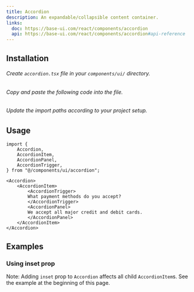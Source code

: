 ```yaml
---
title: Accordion
description: An expandable/collapsible content container.
links:
  doc: https://base-ui.com/react/components/accordion
  api: https://base-ui.com/react/components/accordion#api-reference
---
```


<ComponentViewer name="accordion-demo"/>

## Installation
<Stepper totalSteps={3}>
  <Step stepNumber={1}>
    <h6>Create <code className="text-primary">accordion.tsx</code> file in your <code className="text-primary">components/ui/</code> directory.</h6>
  </Step>
  <Step stepNumber={2}>
    <h6>Copy and paste the following code into the file.</h6>
    <ComponentSource name="accordion" />
  </Step>
  <Step stepNumber={3}>
    <h6>Update the import paths according to your project setup.</h6>
  </Step>
</Stepper>


## Usage

```tsx 
import {
    Accordion,
    AccordionItem,
    AccordionPanel,
    AccordionTrigger,
} from "@/components/ui/accordion";
```
```tsx 
<Accordion>
    <AccordionItem>
        <AccordionTrigger>
        What payment methods do you accept?
        </AccordionTrigger>
        <AccordionPanel>
        We accept all major credit and debit cards.
        </AccordionPanel>
    </AccordionItem>
</Accordion>
```

## Examples

### Using inset prop
Note: Adding `inset` prop to `Accordion` affects all child `AccordionItem`s. See the example at the beginning of this page.

<ComponentViewer className="mt-6" name="accordion-inset-demo"/>